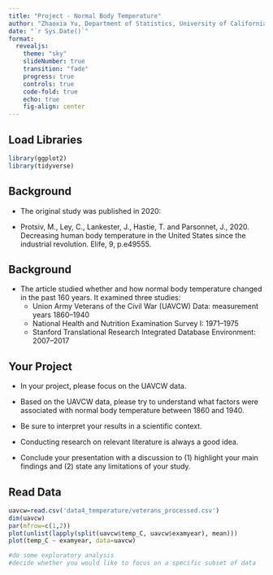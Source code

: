 ```yaml
---
title: "Project - Normal Body Temperature"
author: "Zhaoxia Yu, Department of Statistics, University of California, Irvine"
date: "`r Sys.Date()`"
format: 
  revealjs:
    theme: "sky"
    slideNumber: true
    transition: "fade"
    progress: true
    controls: true
    code-fold: true
    echo: true
    fig-align: center
---
```


## Load Libraries
```r
library(ggplot2)
library(tidyverse)
```

## Background
- The original study was published in 2020:

- Protsiv, M., Ley, C., Lankester, J., Hastie, T. and Parsonnet, J., 2020. Decreasing human body temperature in the United States since the industrial revolution. Elife, 9, p.e49555.

## Background
- The article studied whether and how normal body temperature changed in the past 160 years. It examined three studies:
  - Union Army Veterans of the Civil War (UAVCW) Data: measurement years 1860–1940
  - National Health and Nutrition Examination Survey I: 1971–1975
  - Stanford Translational Research Integrated Database Environment: 2007–2017

## Your Project 

- In your project, please focus on the UAVCW data. 

- Based on the UAVCW data, please try to understand what factors were associated with normal body temperature between 1860 and 1940. 

- Be sure to interpret your results in a scientific context. 

- Conducting research on relevant literature is always a good idea.

- Conclude your presentation with a discussion to (1) highlight your main findings and (2) state any limitations of your study. 

## Read Data
```r
uavcw=read.csv('data4_temperature/veterans_processed.csv')
dim(uavcw)
par(mfrow=c(1,2))
plot(unlist(lapply(split(uavcw$temp_C, uavcw$examyear), mean)))
plot(temp_C ~ examyear, data=uavcw)

#do some exploratory analysis
#decide whether you would like to focus on a specific subset of data
```

